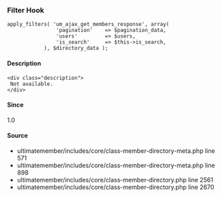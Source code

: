 
### Filter Hook    
    
```
apply_filters( 'um_ajax_get_members_response', array(
				'pagination'    => $pagination_data,
				'users'         => $users,
				'is_search'     => $this->is_search,
			), $directory_data );
```

#### Description
    <div class="description">
     Not available.
    </div>

#### Since
<div class="description">
1.0
</div>

#### Source
  - <Link href="/developer/files/includes-core-class-member-directory-meta#source-view.571">ultimatemember/includes/core/class-member-directory-meta.php</Link> <Link href="/developer/files/includes-core-class-member-directory-meta#source-view.571">line 571</Link>
  - <Link href="/developer/files/includes-core-class-member-directory-meta#source-view.898">ultimatemember/includes/core/class-member-directory-meta.php</Link> <Link href="/developer/files/includes-core-class-member-directory-meta#source-view.898">line 898</Link>
  - <Link href="/developer/files/includes-core-class-member-directory#source-view.2561">ultimatemember/includes/core/class-member-directory.php</Link> <Link href="/developer/files/includes-core-class-member-directory#source-view.2561">line 2561</Link>
  - <Link href="/developer/files/includes-core-class-member-directory#source-view.2670">ultimatemember/includes/core/class-member-directory.php</Link> <Link href="/developer/files/includes-core-class-member-directory#source-view.2670">line 2670</Link>

